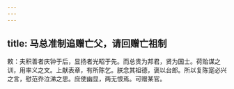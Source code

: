 ```yaml
---
---
---
```

title: 马总准制追赠亡父，请回赠亡祖制
---



敕：夫积善者庆钟于后，显扬者光昭于先。而总贵为邦君，贤为国士。荷贻谋之训，用率义之文。上献表章，有所陈乞。朕念其祖德，褒以台郎。所以复陈寔必兴之言，慰范乔泣涕之思。庶使幽显，两无恨焉。可赠某官。